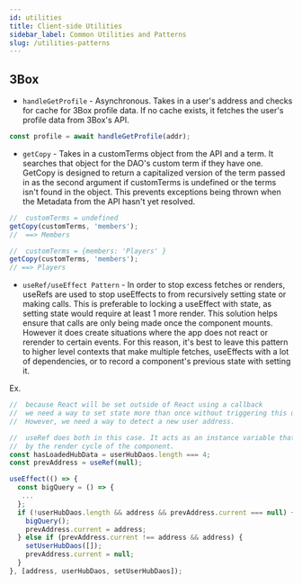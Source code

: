 ```yaml
---
id: utilities
title: Client-side Utilities
sidebar_label: Common Utilities and Patterns
slug: /utilities-patterns
---
```


## 3Box

- `handleGetProfile` - Asynchronous. Takes in a user's address and checks for cache for 3Box profile data. If no cache exists, it fetches the user's profile data from 3Box's API.

```js
const profile = await handleGetProfile(addr);
```

- `getCopy` - Takes in a customTerms object from the API and a term. It searches that object for the DAO's custom term if they have one. GetCopy is designed to return a capitalized version of the term passed in as the second argument if customTerms is undefined or the terms isn't found in the object. This prevents exceptions being thrown when the Metadata from the API hasn't yet resolved.

```js
//  customTerms = undefined
getCopy(customTerms, 'members');
//  ==> Members

//  customTerms = {members: 'Players' }
getCopy(customTerms, 'members');
// ==> Players
```

- `useRef/useEffect Pattern` - In order to stop excess fetches or renders, useRefs are used to stop useEffects to from recursively setting state or making calls. This is preferable to locking a useEffect with state, as setting state would require at least 1 more render. This solution helps ensure that calls are only being made once the component mounts. However it does create situations where the app does not react or rerender to certain events. For this reason, it's best to leave this pattern to higher level contexts that make multiple fetches, useEffects with a lot of dependencies, or to record a component's previous state with setting it.

Ex.

```js
//  because React will be set outside of React using a callback
//  we need a way to set state more than once without triggering this useEffect
//  However, we need a way to detect a new user address.

//  useRef does both in this case. It acts as an instance variable that is unaffacted
//  by the render cycle of the component.
const hasLoadedHubData = userHubDaos.length === 4;
const prevAddress = useRef(null);

useEffect(() => {
  const bigQuery = () => {
   ...
  };
  if (!userHubDaos.length && address && prevAddress.current === null) {
    bigQuery();
    prevAddress.current = address;
  } else if (prevAddress.current !== address && address) {
    setUserHubDaos([]);
    prevAddress.current = null;
  }
}, [address, userHubDaos, setUserHubDaos]);
```
